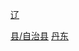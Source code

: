 [[Category:丹东区县市|县/自治县]]
[[Category:辽宁省民族自治县|丹东]]
[[category:中国满族自治县|辽]]

{{catmore|宽甸满族自治县|辽宁省宽甸满族自治县}}